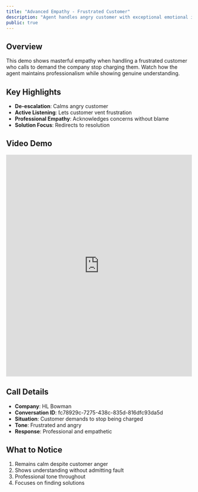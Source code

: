 ```yaml
---
title: "Advanced Empathy - Frustrated Customer"
description: "Agent handles angry customer with exceptional emotional intelligence"
public: true
---
```


## Overview

This demo shows masterful empathy when handling a frustrated customer who calls to demand the company stop charging them. Watch how the agent maintains professionalism while showing genuine understanding.

## Key Highlights

- **De-escalation**: Calms angry customer
- **Active Listening**: Lets customer vent frustration
- **Professional Empathy**: Acknowledges concerns without blame
- **Solution Focus**: Redirects to resolution

## Video Demo

<iframe
  src="https://share.descript.com/embed/DQvFbfBD3WD"
  width="100%"
  height="600"
  frameBorder="0"
  allowFullScreen
  className="rounded-xl"
></iframe>

## Call Details

- **Company**: HL Bowman
- **Conversation ID**: fc78929c-7275-438c-835d-816dfc93da5d
- **Situation**: Customer demands to stop being charged
- **Tone**: Frustrated and angry
- **Response**: Professional and empathetic

## What to Notice

1. Remains calm despite customer anger
2. Shows understanding without admitting fault
3. Professional tone throughout
4. Focuses on finding solutions
